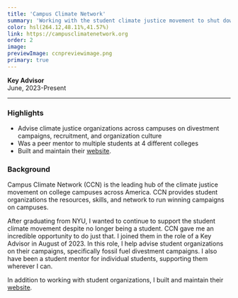 ```yaml
---
title: 'Campus Climate Network'
summary: 'Working with the student climate justice movement to shut down the influence of the fossil fuel industry on college campuses.'
color: hsl(264.12,48.11%,41.57%)
link: https://campusclimatenetwork.org
order: 2
image:
previewImage: ccnpreviewimage.png
primary: true
---
```


**Key Advisor**\
June, 2023-Present

---

### Highlights

- Advise climate justice organizations across campuses on divestment campaigns, recruitment, and organization culture
- Was a peer mentor to multiple students at 4 different colleges
- Built and maintain their [website](https://www.campusclimatenetwork.org).

### Background

Campus Climate Network (CCN) is the leading hub of the climate justice movement on college campuses across America. CCN provides student organizations the resources, skills, and network to run winning campaigns on campuses.

After graduating from NYU, I wanted to continue to support the student climate movement despite no longer being a student. CCN gave me an incredible opportunity to do just that. I joined them in the role of a Key Advisor in August of 2023. In this role, I help advise student organizations on their campaigns, specifically fossil fuel divestment campaigns. I also have been a student mentor for individual students, supporting them wherever I can.

In addition to working with student organizations, I built and maintain their [website](https://www.campusclimatenetwork.org).
